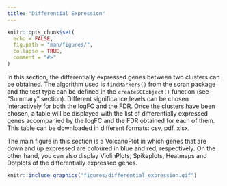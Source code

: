 ```yaml
---
title: "Differential Expression"
---
```


```r
knitr::opts_chunk$set(
  echo = FALSE,
  fig.path = "man/figures/",
  collapse = TRUE,
  comment = "#>"
)
```


<p align="justify"> 
In this section, the differentially expressed genes between two clusters can be obtained. The algorithm used is `findMarkers()` from the scran package and the test type can be defined in the `createSCEobject()` function (see "Summary" section). Different significance levels can be chosen interactively for both the logFC and the FDR. Once the clusters have been chosen, a table will be displayed with the list of differentially expressed genes accompanied by the logFC and the FDR obtained for each of them. This table can be downloaded in different formats: csv, pdf, xlsx. 

The main figure in this section is a VolcanoPlot in which genes that are down and up expressed are coloured in blue and red, respectively. On the other hand, you can also display ViolinPlots, Spikeplots, Heatmaps and Dotplots of the differentially expressed genes.
</p>


```r
knitr::include_graphics("figures/differential_expression.gif")

```

